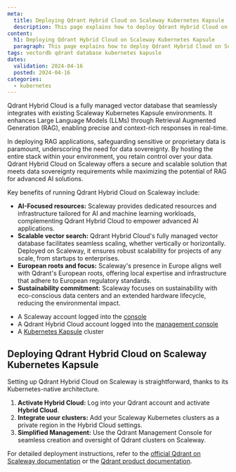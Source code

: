 ```yaml
---
meta:
  title: Deploying Qdrant Hybrid Cloud on Scaleway Kubernetes Kapsule
  description: This page explains how to deploy Qdrant Hybrid Cloud on Scaleway Kubernetes Kapsule.
content:
  h1: Deploying Qdrant Hybrid Cloud on Scaleway Kubernetes Kapsule
  paragraph: This page explains how to deploy Qdrant Hybrid Cloud on Scaleway Kubernetes Kapsule.
tags: vectordb qdrant database kubernetes kapusle
dates:
  validation: 2024-04-16
  posted: 2024-04-16
categories:
  - kubernetes
---
```


Qdrant Hybrid Cloud is a fully managed vector database that seamlessly integrates with existing Scaleway Kubernetes Kapsule environments.
It enhances Large Language Models (LLMs) through Retrieval Augmented Generation (RAG), enabling precise and context-rich responses in real-time.

In deploying RAG applications, safeguarding sensitive or proprietary data is paramount, underscoring the need for data sovereignty.
By hosting the entire stack within your environment, you retain control over your data.
Qdrant Hybrid Cloud on Scaleway offers a secure and scalable solution that meets data sovereignty requirements while maximizing the potential of RAG for advanced AI solutions.

Key benefits of running Qdrant Hybrid Cloud on Scaleway include:

- **AI-Focused resources:** Scaleway provides dedicated resources and infrastructure tailored for AI and machine learning workloads, complementing Qdrant Hybrid Cloud to empower advanced AI applications.
- **Scalable vector search:** Qdrant Hybrid Cloud's fully managed vector database facilitates seamless scaling, whether vertically or horizontally. Deployed on Scaleway, it ensures robust scalability for projects of any scale, from startups to enterprises.
- **European roots and focus:** Scaleway's presence in Europe aligns well with Qdrant's European roots, offering local expertise and infrastructure that adhere to European regulatory standards.
- **Sustainability commitment:** Scaleway focuses on sustainability with eco-conscious data centers and an extended hardware lifecycle, reducing the environmental impact.

<Macro id="requirements" />

- A Scaleway account logged into the [console](https://console.scaleway.com)
- A Qdrant Hybrid Cloud account logged into the [management console](https://cloud.qdrant.io/)
- A [Kubernetes Kapsule](/containers/kubernetes/quickstart/) cluster

## Deploying Qdrant Hybrid Cloud on Scaleway Kubernetes Kapsule

Setting up Qdrant Hybrid Cloud on Scaleway is straightforward, thanks to its Kubernetes-native architecture.

1. **Activate Hybrid Cloud:** Log into your Qdrant account and activate **Hybrid Cloud**.
2. **Integrate uour clusters:** Add your Scaleway Kubernetes clusters as a private region in the Hybrid Cloud settings.
3. **Simplified Management:** Use the Qdrant Management Console for seamless creation and oversight of Qdrant clusters on Scaleway.

For detailed deployment instructions, refer to the [official Qdrant on Scaleway documentation](https://qdrant.tech/documentation/tutorials/rag-chabot-scaleway) or the [Qdrant product documentation](https://qdrant.tech/documentation/).
